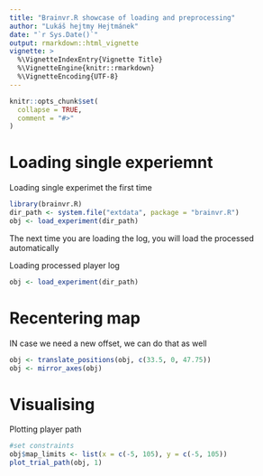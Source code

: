 ```yaml
---
title: "Brainvr.R showcase of loading and preprocessing"
author: "Lukáš hejtmy Hejtmánek"
date: "`r Sys.Date()`"
output: rmarkdown::html_vignette
vignette: >
  %\VignetteIndexEntry{Vignette Title}
  %\VignetteEngine{knitr::rmarkdown}
  %\VignetteEncoding{UTF-8}
---
```


```r
knitr::opts_chunk$set(
  collapse = TRUE,
  comment = "#>"
)
```

# Loading single experiemnt
Loading single experimet the first time

```r
library(brainvr.R)
dir_path <- system.file("extdata", package = "brainvr.R")
obj <- load_experiment(dir_path)
```

The next time you are loading the log, you will load the processed automatically

Loading processed player log
```r
obj <- load_experiment(dir_path)
```

# Recentering map
IN case we need a new offset, we can do that as well
```r
obj <- translate_positions(obj, c(33.5, 0, 47.75))
obj <- mirror_axes(obj)
```


# Visualising
Plotting player path
```r
#set constraints
obj$map_limits <- list(x = c(-5, 105), y = c(-5, 105))
plot_trial_path(obj, 1)
```